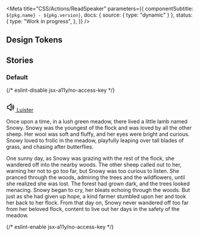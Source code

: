 

<Meta
  title="CSS/Actions/ReadSpeaker"
  parameters={{
    componentSubtitle: `${pkg.name} - ${pkg.version}`,
    docs: { source: { type: "dynamic" } },
    status: {
      type: "Work in progress",
    },
  }}
/>

<Description markdown={readme} />

## Design Tokens

<DesignTokenDocBlock categoryName="ReadSpeaker" viewType="table" />

## Stories

### Default

<Canvas>
  {/* eslint-disable jsx-a11y/no-access-key */}
  <Story name="Default">
    <div className="denhaag-readspeaker--icons">
      <svg width="24" height="25" viewBox="0 0 24 25" fill="none" xmlns="http://www.w3.org/2000/svg">
        <clipPath id="rs-forward">
          <path
            d="M5 8.26627C5 6.71168 6.69594 5.75146 8.02899 6.55129L15.0853 10.7851C16.38 11.5619 16.38 13.4383 15.0853 14.2151L8.02899 18.4489C6.69595 19.2487 5 18.2885 5 16.7339V8.26627ZM14.0563 12.5001L7 8.26627V16.7339L14.0563 12.5001Z"
            fill="black"
          />
          <path
            d="M18 6.50008C18.5523 6.50008 19 6.9478 19 7.50008V17.5001C19 18.0524 18.5523 18.5001 18 18.5001C17.4477 18.5001 17 18.0524 17 17.5001V7.50008C17 6.9478 17.4477 6.50008 18 6.50008Z"
            fill="black"
          />
        </clipPath>
        <clipPath id="rs-rewind">
          <path
            d="M19 8.26627C19 6.71168 17.3041 5.75146 15.971 6.55129L8.91466 10.7851C7.61998 11.5619 7.61998 13.4383 8.91466 14.2151L15.971 18.4489C17.3041 19.2487 19 18.2885 19 16.7339V8.26627ZM9.94365 12.5001L17 8.26627V16.7339L9.94365 12.5001Z"
            fill="black"
          />
          <path
            d="M6 6.50008C6.55228 6.50008 7 6.9478 7 7.50008V17.5001C7 18.0524 6.55228 18.5001 6 18.5001C5.44772 18.5001 5 18.0524 5 17.5001V7.50008C5 6.9478 5.44772 6.50008 6 6.50008Z"
            fill="black"
          />
        </clipPath>
        <clipPath id="rs-speed">
          <path
            fillRule="evenodd"
            clipRule="evenodd"
            d="M21.8922 17.3929C21.9533 17.968 22.4162 18.4383 22.9945 18.4383C23.5728 18.4383 24.0464 17.9679 23.996 17.3918C23.4614 11.2886 18.2949 6.5 12.0003 6.5C5.70575 6.5 0.539261 11.2886 0.00466842 17.3918C-0.0457905 17.9679 0.427834 18.4383 1.00611 18.4383C1.58439 18.4383 2.04729 17.968 2.1084 17.3929C2.63499 12.4377 6.86282 8.57623 12.0003 8.57623C17.1378 8.57623 21.3657 12.4377 21.8922 17.3929Z"
            fill="black"
          />
          <path
            d="M14.0479 16.4487C14.0479 17.5476 13.1494 18.4384 12.0411 18.4384C10.9327 18.4384 10.0342 17.5476 10.0342 16.4487C10.0342 15.3498 10.9327 14.459 12.0411 14.459C13.1494 14.459 14.0479 15.3498 14.0479 16.4487Z"
            fill="black"
          />
          <path
            fillRule="evenodd"
            clipRule="evenodd"
            d="M11.3046 18.0028C10.8246 17.7281 10.6924 17.0643 11.0092 16.5203L13.8775 11.5947C14.1944 11.0506 14.8403 10.8322 15.3202 11.107C15.8001 11.3817 15.9324 12.0455 15.6155 12.5895L12.7472 17.5151C12.4304 18.0592 11.7845 18.2775 11.3046 18.0028Z"
            fill="black"
          />
        </clipPath>
        <clipPath id="rs-help">
          <path
            d="M12 4C7.58172 4 4 7.58172 4 12C4 16.4183 7.58172 20 12 20C16.4183 20 20 16.4183 20 12C20 7.58172 16.4183 4 12 4ZM2 12C2 6.47715 6.47715 2 12 2C17.5228 2 22 6.47715 22 12C22 17.5228 17.5228 22 12 22C6.47715 22 2 17.5228 2 12Z"
            fill="currentColor"
          />
          <path
            d="M12 14C11.4477 14 11 13.5523 11 13V12C11 11.4477 11.4477 11 12 11C12.5523 11 13 11.4477 13 12V13C13 13.5523 12.5523 14 12 14Z"
            fill="currentColor"
          />
          <path
            d="M10.5 16.5C10.5 15.6716 11.1716 15 12 15C12.8284 15 13.5 15.6716 13.5 16.5C13.5 17.3284 12.8284 18 12 18C11.1716 18 10.5 17.3284 10.5 16.5Z"
            fill="currentColor"
          />
          <path
            d="M12.3899 7.81137C11.4329 7.7658 10.6304 8.3004 10.4864 9.1644C10.3956 9.70917 9.88037 10.0772 9.3356 9.9864C8.79083 9.8956 8.42281 9.38037 8.51361 8.8356C8.86961 6.69961 10.8171 5.73421 12.4851 5.81363C13.3395 5.85432 14.2176 6.16099 14.8937 6.79278C15.5866 7.44027 16 8.36777 16 9.5C16 10.7913 15.4919 11.7489 14.6172 12.3321C13.8141 12.8675 12.8295 13 12 13C11.4477 13 11 12.5523 11 12C11 11.4477 11.4477 11 12 11C12.6705 11 13.1859 10.8825 13.5078 10.668C13.7581 10.5011 14 10.2087 14 9.5C14 8.88224 13.7884 8.49723 13.5282 8.2541C13.2512 7.99526 12.848 7.83318 12.3899 7.81137Z"
            fill="currentColor"
          />
        </clipPath>
        <clipPath id="rs-close">
          <path
            d="M5.29289 5.29289C5.68342 4.90237 6.31658 4.90237 6.70711 5.29289L12 10.5858L17.2929 5.29289C17.6834 4.90237 18.3166 4.90237 18.7071 5.29289C19.0976 5.68342 19.0976 6.31658 18.7071 6.70711L13.4142 12L18.7071 17.2929C19.0976 17.6834 19.0976 18.3166 18.7071 18.7071C18.3166 19.0976 17.6834 19.0976 17.2929 18.7071L12 13.4142L6.70711 18.7071C6.31658 19.0976 5.68342 19.0976 5.29289 18.7071C4.90237 18.3166 4.90237 17.6834 5.29289 17.2929L10.5858 12L5.29289 6.70711C4.90237 6.31658 4.90237 5.68342 5.29289 5.29289Z"
            fill="#4B4B4B"
          />
        </clipPath>
        <clipPath id="rs-shift">
          <path
            fillRule="evenodd"
            clipRule="evenodd"
            d="M10.5859 2.99976C10.9609 2.62482 11.4695 2.41418 11.9998 2.41418C12.5302 2.41418 13.0388 2.62482 13.4138 2.99976L20 9.58586C20.2796 9.86557 20.4701 10.222 20.5472 10.6099C20.6244 10.9978 20.5848 11.3999 20.4334 11.7653C20.2821 12.1307 20.0258 12.443 19.697 12.6628C19.3682 12.8825 18.9816 12.9999 18.5861 13H15.9998V20C15.9998 20.5304 15.7891 21.0391 15.4141 21.4142C15.039 21.7893 14.5303 22 13.9998 22H9.99985C9.46942 22 8.96071 21.7893 8.58564 21.4142C8.21056 21.0391 7.99985 20.5304 7.99985 20V13H5.41385C5.01835 12.9999 4.63154 12.8825 4.30272 12.6628C3.9739 12.443 3.71762 12.1307 3.56628 11.7653C3.41494 11.3999 3.37533 10.9978 3.45247 10.6099C3.5296 10.222 3.72002 9.86567 3.99964 9.58597L10.5859 2.99976ZM11.9998 4.41418L5.41406 11H8.99985C9.55213 11 9.99985 11.4477 9.99985 12V20H13.9998V12C13.9998 11.4477 14.4476 11 14.9998 11H18.5856L11.9998 4.41418Z"
            fill="black"
          />
        </clipPath>
        <clipPath id="rs-option">
          <path
            fillRule="evenodd"
            clipRule="evenodd"
            d="M13 10C13 9.44772 13.4477 9 14 9H17C17.5523 9 18 9.44772 18 10C18 10.5523 17.5523 11 17 11H14C13.4477 11 13 10.5523 13 10Z"
            fill="black"
          />
          <path
            fillRule="evenodd"
            clipRule="evenodd"
            d="M6 10C6 9.44772 6.44772 9 7 9H10.3333C10.737 9 11.1011 9.24273 11.2564 9.61538L12.6667 13H17C17.5523 13 18 13.4477 18 14C18 14.5523 17.5523 15 17 15H12C11.5963 15 11.2322 14.7573 11.0769 14.3846L9.66664 11H7C6.44772 11 6 10.5523 6 10Z"
            fill="black"
          />
          <path d="M14 10H15.125H17" stroke="#FFF" strokeWidth="2" strokeLinecap="round" strokeLinejoin="round" />
          <path
            d="M17 14H14.9167H12L10.3333 10H7"
            stroke="black"
            strokeWidth="2"
            strokeLinecap="round"
            strokeLinejoin="round"
          />
        </clipPath>
        <clipPath id="rs-command">
          <path
            fillRule="evenodd"
            clipRule="evenodd"
            d="M7.38269 6.07612C7.19996 6.00043 6.99889 5.98063 6.80491 6.01922C6.61093 6.0578 6.43275 6.15304 6.29289 6.29289C6.15304 6.43275 6.0578 6.61093 6.01922 6.80491C5.98063 6.99889 6.00043 7.19996 6.07612 7.38269C6.15181 7.56541 6.27998 7.72159 6.44443 7.83147C6.60888 7.94135 6.80222 8 7 8H8V7C8 6.80222 7.94135 6.60888 7.83147 6.44443C7.72159 6.27998 7.56541 6.15181 7.38269 6.07612ZM10 8V7C10 6.40666 9.82405 5.82664 9.49441 5.33329C9.16477 4.83994 8.69623 4.45543 8.14805 4.22836C7.59987 4.0013 6.99667 3.94189 6.41473 4.05765C5.83279 4.1734 5.29824 4.45912 4.87868 4.87868C4.45912 5.29824 4.1734 5.83279 4.05765 6.41473C3.94189 6.99667 4.0013 7.59987 4.22836 8.14805C4.45543 8.69623 4.83994 9.16477 5.33329 9.49441C5.82664 9.82405 6.40666 10 7 10H8V14H7C6.40666 14 5.82664 14.1759 5.33329 14.5056C4.83994 14.8352 4.45543 15.3038 4.22836 15.8519C4.0013 16.4001 3.94189 17.0033 4.05765 17.5853C4.1734 18.1672 4.45912 18.7018 4.87868 19.1213C5.29824 19.5409 5.83279 19.8266 6.41473 19.9424C6.99667 20.0581 7.59987 19.9987 8.14805 19.7716C8.69623 19.5446 9.16477 19.1601 9.49441 18.6667C9.82405 18.1734 10 17.5933 10 17V16H14V17C14 17.5933 14.1759 18.1734 14.5056 18.6667C14.8352 19.1601 15.3038 19.5446 15.8519 19.7716C16.4001 19.9987 17.0033 20.0581 17.5853 19.9424C18.1672 19.8266 18.7018 19.5409 19.1213 19.1213C19.5409 18.7018 19.8266 18.1672 19.9424 17.5853C20.0581 17.0033 19.9987 16.4001 19.7716 15.8519C19.5446 15.3038 19.1601 14.8352 18.6667 14.5056C18.1734 14.1759 17.5933 14 17 14H16V10H17C17.5933 10 18.1734 9.82405 18.6667 9.49441C19.1601 9.16477 19.5446 8.69623 19.7716 8.14805C19.9987 7.59987 20.0581 6.99667 19.9424 6.41473C19.8266 5.83279 19.5409 5.29824 19.1213 4.87868C18.7018 4.45912 18.1672 4.1734 17.5853 4.05765C17.0033 3.94189 16.4001 4.0013 15.8519 4.22836C15.3038 4.45543 14.8352 4.83994 14.5056 5.33329C14.1759 5.82664 14 6.40666 14 7V8H10ZM10 10V14H14V10H10ZM16 8H17C17.1978 8 17.3911 7.94135 17.5556 7.83147C17.72 7.72159 17.8482 7.56541 17.9239 7.38269C17.9996 7.19996 18.0194 6.99889 17.9808 6.80491C17.9422 6.61093 17.847 6.43275 17.7071 6.29289C17.5673 6.15304 17.3891 6.0578 17.1951 6.01922C17.0011 5.98063 16.8 6.00043 16.6173 6.07612C16.4346 6.15181 16.2784 6.27998 16.1685 6.44443C16.0587 6.60888 16 6.80222 16 7V8ZM16 16V17C16 17.1978 16.0587 17.3911 16.1685 17.5556C16.2784 17.72 16.4346 17.8482 16.6173 17.9239C16.8 17.9996 17.0011 18.0194 17.1951 17.9808C17.3891 17.9422 17.5673 17.847 17.7071 17.7071C17.847 17.5673 17.9422 17.3891 17.9808 17.1951C18.0194 17.0011 17.9996 16.8 17.9239 16.6173C17.8482 16.4346 17.72 16.2784 17.5556 16.1685C17.3911 16.0587 17.1978 16 17 16H16ZM8 16H7C6.80222 16 6.60888 16.0587 6.44443 16.1685C6.27998 16.2784 6.15181 16.4346 6.07612 16.6173C6.00043 16.8 5.98063 17.0011 6.01922 17.1951C6.0578 17.3891 6.15304 17.5673 6.29289 17.7071C6.43275 17.847 6.61093 17.9422 6.80491 17.9808C6.99889 18.0194 7.19996 17.9996 7.38269 17.9239C7.56541 17.8482 7.72159 17.72 7.83147 17.5556C7.94135 17.3911 8 17.1978 8 17V16Z"
            fill="black"
          />
        </clipPath>
        <clipPath id="rs-control">
          <path
            fillRule="evenodd"
            clipRule="evenodd"
            d="M11.2929 9.29289C11.6834 8.90237 12.3166 8.90237 12.7071 9.29289L15.7071 12.2929C16.0976 12.6834 16.0976 13.3166 15.7071 13.7071C15.3166 14.0976 14.6834 14.0976 14.2929 13.7071L12 11.4142L9.70711 13.7071C9.31658 14.0976 8.68342 14.0976 8.29289 13.7071C7.90237 13.3166 7.90237 12.6834 8.29289 12.2929L11.2929 9.29289Z"
            fill="black"
          />
          <path d="M9 13L12 10L15 13" stroke="#FFF" strokeWidth="2" strokeLinecap="round" strokeLinejoin="round" />
        </clipPath>
        <clipPath id="rs-checkmark">
          <path
            d="M12.7763 1.5019C13.0514 1.74651 13.0762 2.16789 12.8316 2.44308L5.7205 10.4431C5.59399 10.5854 5.41265 10.6668 5.22223 10.6668C5.0318 10.6668 4.85047 10.5854 4.72396 10.4431L1.1684 6.44308C0.923789 6.16789 0.948576 5.74651 1.22376 5.5019C1.49895 5.25728 1.92033 5.28207 2.16495 5.55726L5.22223 8.9967L11.8351 1.55726C12.0797 1.28207 12.5011 1.25729 12.7763 1.5019Z"
            fill="white"
          />
          <path
            d="M12.7763 1.5019C13.0514 1.74651 13.0762 2.16789 12.8316 2.44308L5.7205 10.4431C5.59399 10.5854 5.41265 10.6668 5.22223 10.6668C5.0318 10.6668 4.85047 10.5854 4.72396 10.4431L1.1684 6.44308C0.923789 6.16789 0.948576 5.74651 1.22376 5.5019C1.49895 5.25728 1.92033 5.28207 2.16495 5.55726L5.22223 8.9967L11.8351 1.55726C12.0797 1.28207 12.5011 1.25729 12.7763 1.5019Z"
            stroke="white"
            strokeLinecap="round"
            strokeLinejoin="round"
          />
        </clipPath>
        <clipPath id="rs-font-minus">
          <path
            fillRule="evenodd"
            clipRule="evenodd"
            d="M7.5 6C6.83696 6 6.20107 6.26339 5.73223 6.73223C5.26339 7.20107 5 7.83696 5 8.5V19C5 19.5523 4.55228 20 4 20C3.44772 20 3 19.5523 3 19V8.5C3 7.30653 3.47411 6.16193 4.31802 5.31802C5.16193 4.47411 6.30653 4 7.5 4C8.69347 4 9.83807 4.47411 10.682 5.31802C11.5259 6.16193 12 7.30653 12 8.5V19C12 19.5523 11.5523 20 11 20C10.4477 20 10 19.5523 10 19V8.5C10 7.83696 9.73661 7.20107 9.26777 6.73223C8.79893 6.26339 8.16304 6 7.5 6Z"
            fill="black"
          />
          <path
            fillRule="evenodd"
            clipRule="evenodd"
            d="M3 13C3 12.4477 3.44772 12 4 12H11C11.5523 12 12 12.4477 12 13C12 13.5523 11.5523 14 11 14H4C3.44772 14 3 13.5523 3 13Z"
            fill="black"
          />
          <path
            fillRule="evenodd"
            clipRule="evenodd"
            d="M14 12C14 11.4477 14.4477 11 15 11H21C21.5523 11 22 11.4477 22 12C22 12.5523 21.5523 13 21 13H15C14.4477 13 14 12.5523 14 12Z"
            fill="black"
          />
        </clipPath>
        <clipPath id="rs-font-plus">
          <path
            fillRule="evenodd"
            clipRule="evenodd"
            d="M7.5 6C6.83696 6 6.20107 6.26339 5.73223 6.73223C5.26339 7.20107 5 7.83696 5 8.5V19C5 19.5523 4.55228 20 4 20C3.44772 20 3 19.5523 3 19V8.5C3 7.30653 3.47411 6.16193 4.31802 5.31802C5.16193 4.47411 6.30653 4 7.5 4C8.69347 4 9.83807 4.47411 10.682 5.31802C11.5259 6.16193 12 7.30653 12 8.5V19C12 19.5523 11.5523 20 11 20C10.4477 20 10 19.5523 10 19V8.5C10 7.83696 9.73661 7.20107 9.26777 6.73223C8.79893 6.26339 8.16304 6 7.5 6Z"
            fill="black"
          />
          <path
            fillRule="evenodd"
            clipRule="evenodd"
            d="M3 13C3 12.4477 3.44772 12 4 12H11C11.5523 12 12 12.4477 12 13C12 13.5523 11.5523 14 11 14H4C3.44772 14 3 13.5523 3 13Z"
            fill="black"
          />
          <path
            fillRule="evenodd"
            clipRule="evenodd"
            d="M18 8C18.5523 8 19 8.44772 19 9V15C19 15.5523 18.5523 16 18 16C17.4477 16 17 15.5523 17 15V9C17 8.44772 17.4477 8 18 8Z"
            fill="black"
          />
          <path
            fillRule="evenodd"
            clipRule="evenodd"
            d="M14 12C14 11.4477 14.4477 11 15 11H21C21.5523 11 22 11.4477 22 12C22 12.5523 21.5523 13 21 13H15C14.4477 13 14 12.5523 14 12Z"
            fill="black"
          />
        </clipPath>
        <clipPath id="rs-font-settings">
          <path
            fillRule="evenodd"
            clipRule="evenodd"
            d="M7.5 6C6.83696 6 6.20107 6.26339 5.73223 6.73223C5.26339 7.20107 5 7.83696 5 8.5V19C5 19.5523 4.55228 20 4 20C3.44772 20 3 19.5523 3 19V8.5C3 7.30653 3.47411 6.16193 4.31802 5.31802C5.16193 4.47411 6.30653 4 7.5 4C8.69347 4 9.83807 4.47411 10.682 5.31802C11.5259 6.16193 12 7.30653 12 8.5V19C12 19.5523 11.5523 20 11 20C10.4477 20 10 19.5523 10 19V8.5C10 7.83696 9.73661 7.20107 9.26777 6.73223C8.79893 6.26339 8.16304 6 7.5 6Z"
            fill="black"
          />
          <path
            fillRule="evenodd"
            clipRule="evenodd"
            d="M3 13C3 12.4477 3.44772 12 4 12H11C11.5523 12 12 12.4477 12 13C12 13.5523 11.5523 14 11 14H4C3.44772 14 3 13.5523 3 13Z"
            fill="black"
          />
          <path
            fillRule="evenodd"
            clipRule="evenodd"
            d="M15.8787 11.8787C16.4413 11.3161 17.2043 11 18 11C18.7957 11 19.5587 11.3161 20.1213 11.8787C20.6839 12.4413 21 13.2043 21 14C21 14.7957 20.6839 15.5587 20.1213 16.1213C19.5587 16.6839 18.7957 17 18 17C17.2043 17 16.4413 16.6839 15.8787 16.1213C15.3161 15.5587 15 14.7957 15 14C15 13.2043 15.3161 12.4413 15.8787 11.8787ZM18 13C17.7348 13 17.4804 13.1054 17.2929 13.2929C17.1054 13.4804 17 13.7348 17 14C17 14.2652 17.1054 14.5196 17.2929 14.7071C17.4804 14.8946 17.7348 15 18 15C18.2652 15 18.5196 14.8946 18.7071 14.7071C18.8946 14.5196 19 14.2652 19 14C19 13.7348 18.8946 13.4804 18.7071 13.2929C18.5196 13.1054 18.2652 13 18 13Z"
            fill="black"
          />
          <path
            fillRule="evenodd"
            clipRule="evenodd"
            d="M18 9.5C18.5523 9.5 19 9.94772 19 10.5V12C19 12.5523 18.5523 13 18 13C17.4477 13 17 12.5523 17 12V10.5C17 9.94772 17.4477 9.5 18 9.5Z"
            fill="black"
          />
          <path
            fillRule="evenodd"
            clipRule="evenodd"
            d="M18 15C18.5523 15 19 15.4477 19 16V17.5C19 18.0523 18.5523 18.5 18 18.5C17.4477 18.5 17 18.0523 17 17.5V16C17 15.4477 17.4477 15 18 15Z"
            fill="black"
          />
          <path
            fillRule="evenodd"
            clipRule="evenodd"
            d="M21.8986 11.75C22.1747 12.2283 22.0109 12.8399 21.5326 13.1161L20.2336 13.8661C19.7553 14.1422 19.1437 13.9783 18.8675 13.5001C18.5914 13.0218 18.7553 12.4102 19.2336 12.134L20.5326 11.384C21.0108 11.1079 21.6224 11.2717 21.8986 11.75Z"
            fill="black"
          />
          <path
            fillRule="evenodd"
            clipRule="evenodd"
            d="M17.1361 14.5003C17.4121 14.9787 17.248 15.5902 16.7696 15.8662L15.4696 16.6162C14.9912 16.8922 14.3797 16.7281 14.1037 16.2498C13.8277 15.7714 13.9918 15.1598 14.4702 14.8839L15.7702 14.1339C16.2486 13.8579 16.8601 14.0219 17.1361 14.5003Z"
            fill="black"
          />
          <path
            fillRule="evenodd"
            clipRule="evenodd"
            d="M14.1037 11.7503C14.3797 11.2719 14.9912 11.1079 15.4696 11.3839L16.7696 12.1339C17.248 12.4098 17.4121 13.0214 17.1361 13.4998C16.8601 13.9781 16.2486 14.1422 15.7702 13.8662L14.4702 13.1162C13.9918 12.8402 13.8277 12.2287 14.1037 11.7503Z"
            fill="black"
          />
          <path
            fillRule="evenodd"
            clipRule="evenodd"
            d="M18.8674 14.5003C19.1434 14.0219 19.7549 13.8579 20.2333 14.1339L21.5333 14.8839C22.0117 15.1598 22.1757 15.7714 21.8998 16.2498C21.6238 16.7281 21.0122 16.8922 20.5338 16.6162L19.2338 15.8662C18.7555 15.5902 18.5914 14.9787 18.8674 14.5003Z"
            fill="black"
          />
        </clipPath>
        <clipPath id="rs-settings">
          <path
            d="M12 4C11.4477 4 11 4.44772 11 5C11 6.69226 8.95399 7.53974 7.75738 6.34314C7.36686 5.95261 6.73369 5.95261 6.34317 6.34314C5.95265 6.73366 5.95265 7.36683 6.34317 7.75735C7.53982 8.954 6.69223 11 5 11C4.44772 11 4 11.4477 4 12C4 12.5523 4.44772 13 5 13C6.69236 13 7.53964 15.0461 6.34311 16.2426C5.95258 16.6332 5.95258 17.2663 6.34311 17.6569C6.73363 18.0474 7.36679 18.0474 7.75732 17.6569C8.9539 16.4603 11 17.3077 11 19C11 19.5523 11.4477 20 12 20C12.5523 20 13 19.5523 13 19C13 17.3077 15.046 16.4602 16.2427 17.6568C16.6332 18.0474 17.2664 18.0474 17.6569 17.6568C18.0474 17.2663 18.0474 16.6332 17.6569 16.2426C16.4603 15.0461 17.3077 13 19 13C19.5523 13 20 12.5523 20 12C20 11.4477 19.5523 11 19 11C17.3078 11 16.4601 8.95405 17.6568 7.75737C18.0473 7.36684 18.0473 6.73368 17.6568 6.34315C17.2663 5.95263 16.6331 5.95263 16.2426 6.34315C15.046 7.53979 13 6.69219 13 5C13 4.44772 12.5523 4 12 4ZM9.00816 4.77703C9.12224 3.2243 10.4181 2 12 2C13.5819 2 14.8778 3.2243 14.9918 4.77703C16.1704 3.75977 17.9525 3.8104 19.071 4.92894C20.1896 6.04748 20.2402 7.82955 19.2229 9.00816C20.7757 9.12221 22 10.4181 22 12C22 13.5819 20.7757 14.8778 19.223 14.9918C20.2403 16.1704 20.1896 17.9525 19.0711 19.0711C17.9525 20.1896 16.1705 20.2402 14.9918 19.2229C14.8778 20.7757 13.5819 22 12 22C10.4181 22 9.12221 20.7757 9.00816 19.2229C7.82955 20.2402 6.04745 20.1896 4.92889 19.0711C3.81034 17.9525 3.75972 16.1704 4.77702 14.9918C3.2243 14.8778 2 13.5819 2 12C2 10.4181 3.22433 9.12221 4.77709 9.00816C3.75978 7.82955 3.81041 6.04747 4.92896 4.92892C6.0475 3.81038 7.82955 3.75975 9.00816 4.77703Z"
            fill="currentColor"
          />
          <path
            d="M12 10C11.4696 10 10.9609 10.2107 10.5858 10.5858C10.2107 10.9609 10 11.4696 10 12C10 12.5304 10.2107 13.0391 10.5858 13.4142C10.9609 13.7893 11.4696 14 12 14C12.5304 14 13.0391 13.7893 13.4142 13.4142C13.7893 13.0391 14 12.5304 14 12C14 11.4696 13.7893 10.9609 13.4142 10.5858C13.0391 10.2107 12.5304 10 12 10ZM9.17157 9.17157C9.92172 8.42143 10.9391 8 12 8C13.0609 8 14.0783 8.42143 14.8284 9.17157C15.5786 9.92172 16 10.9391 16 12C16 13.0609 15.5786 14.0783 14.8284 14.8284C14.0783 15.5786 13.0609 16 12 16C10.9391 16 9.92172 15.5786 9.17157 14.8284C8.42143 14.0783 8 13.0609 8 12C8 10.9391 8.42143 9.92172 9.17157 9.17157Z"
            fill="currentColor"
          />
        </clipPath>
        <clipPath id="rs-download">
          <path
            fillRule="evenodd"
            clipRule="evenodd"
            d="M3 14C3.55228 14 4 14.4477 4 15V19C4 19.2652 4.10536 19.5196 4.29289 19.7071C4.48043 19.8946 4.73478 20 5 20H19C19.2652 20 19.5196 19.8946 19.7071 19.7071C19.8946 19.5196 20 19.2652 20 19V15C20 14.4477 20.4477 14 21 14C21.5523 14 22 14.4477 22 15V19C22 19.7957 21.6839 20.5587 21.1213 21.1213C20.5587 21.6839 19.7957 22 19 22H5C4.20435 22 3.44129 21.6839 2.87868 21.1213C2.31607 20.5587 2 19.7956 2 19V15C2 14.4477 2.44772 14 3 14Z"
            fill="black"
          />
          <path
            fillRule="evenodd"
            clipRule="evenodd"
            d="M6.29289 9.29289C6.68342 8.90237 7.31658 8.90237 7.70711 9.29289L12 13.5858L16.2929 9.29289C16.6834 8.90237 17.3166 8.90237 17.7071 9.29289C18.0976 9.68342 18.0976 10.3166 17.7071 10.7071L12.7071 15.7071C12.3166 16.0976 11.6834 16.0976 11.2929 15.7071L6.29289 10.7071C5.90237 10.3166 5.90237 9.68342 6.29289 9.29289Z"
            fill="black"
          />
          <path
            fillRule="evenodd"
            clipRule="evenodd"
            d="M12 2C12.5523 2 13 2.44772 13 3V15C13 15.5523 12.5523 16 12 16C11.4477 16 11 15.5523 11 15V3C11 2.44772 11.4477 2 12 2Z"
            fill="black"
          />
        </clipPath>
        <clipPath id="rs-pagemask">
          <path
            fillRule="evenodd"
            clipRule="evenodd"
            d="M6 5C5.73478 5 5.48043 5.10536 5.29289 5.29289C5.10536 5.48043 5 5.73478 5 6V18C5 18.2652 5.10536 18.5196 5.29289 18.7071C5.48043 18.8946 5.73478 19 6 19H12C12.5523 19 13 19.4477 13 20C13 20.5523 12.5523 21 12 21H6C5.20435 21 4.44129 20.6839 3.87868 20.1213C3.31607 19.5587 3 18.7956 3 18V6C3 5.20435 3.31607 4.44129 3.87868 3.87868C4.44129 3.31607 5.20435 3 6 3H12C12.5523 3 13 3.44772 13 4C13 4.55228 12.5523 5 12 5H6Z"
            fill="black"
          />
          <path
            fillRule="evenodd"
            clipRule="evenodd"
            d="M18 13C18.5523 13 19 13.4477 19 14V21C19 21.5523 18.5523 22 18 22C17.4477 22 17 21.5523 17 21V14C17 13.4477 17.4477 13 18 13Z"
            fill="black"
          />
          <path
            fillRule="evenodd"
            clipRule="evenodd"
            d="M18 2C18.5523 2 19 2.44772 19 3V10C19 10.5523 18.5523 11 18 11C17.4477 11 17 10.5523 17 10V3C17 2.44772 17.4477 2 18 2Z"
            fill="black"
          />
          <path
            fillRule="evenodd"
            clipRule="evenodd"
            d="M14.2929 17.2929C14.6834 16.9024 15.3166 16.9024 15.7071 17.2929L18 19.5858L20.2929 17.2929C20.6834 16.9024 21.3166 16.9024 21.7071 17.2929C22.0976 17.6834 22.0976 18.3166 21.7071 18.7071L18.7071 21.7071C18.3166 22.0976 17.6834 22.0976 17.2929 21.7071L14.2929 18.7071C13.9024 18.3166 13.9024 17.6834 14.2929 17.2929Z"
            fill="black"
          />
          <path
            fillRule="evenodd"
            clipRule="evenodd"
            d="M17.2929 2.29289C17.6834 1.90237 18.3166 1.90237 18.7071 2.29289L21.7071 5.29289C22.0976 5.68342 22.0976 6.31658 21.7071 6.70711C21.3166 7.09763 20.6834 7.09763 20.2929 6.70711L18 4.41421L15.7071 6.70711C15.3166 7.09763 14.6834 7.09763 14.2929 6.70711C13.9024 6.31658 13.9024 5.68342 14.2929 5.29289L17.2929 2.29289Z"
            fill="black"
          />
        </clipPath>
        <clipPath id="rs-dictionary">
          <path
            fillRule="evenodd"
            clipRule="evenodd"
            d="M7 5C6.73478 5 6.48043 5.10536 6.29289 5.29289C6.10536 5.48043 6 5.73478 6 6V18C6 18.2652 6.10536 18.5196 6.29289 18.7071C6.48043 18.8946 6.73478 19 7 19H18V5H7ZM4.87868 3.87868C5.44129 3.31607 6.20435 3 7 3H19C19.5523 3 20 3.44772 20 4V20C20 20.5523 19.5523 21 19 21H7C6.20435 21 5.44129 20.6839 4.87868 20.1213C4.31607 19.5587 4 18.7956 4 18V6C4 5.20435 4.31607 4.44129 4.87868 3.87868Z"
            fill="black"
          />
          <path
            fillRule="evenodd"
            clipRule="evenodd"
            d="M4.87868 15.8787C5.44129 15.3161 6.20435 15 7 15H19C19.5523 15 20 15.4477 20 16C20 16.5523 19.5523 17 19 17H7C6.73478 17 6.48043 17.1054 6.29289 17.2929C6.10536 17.4804 6 17.7348 6 18C6 18.5523 5.55228 19 5 19C4.44772 19 4 18.5523 4 18C4 17.2044 4.31607 16.4413 4.87868 15.8787Z"
            fill="black"
          />
          <path
            fillRule="evenodd"
            clipRule="evenodd"
            d="M8 8C8 7.44772 8.44772 7 9 7H15C15.5523 7 16 7.44772 16 8C16 8.55228 15.5523 9 15 9H9C8.44772 9 8 8.55228 8 8Z"
            fill="black"
          />
        </clipPath>
        <clipPath id="rs-clicklisten">
          <path
            fillRule="evenodd"
            clipRule="evenodd"
            d="M2 12C2 11.4477 2.44772 11 3 11H6C6.55228 11 7 11.4477 7 12C7 12.5523 6.55228 13 6 13H3C2.44772 13 2 12.5523 2 12Z"
            fill="black"
          />
          <path
            fillRule="evenodd"
            clipRule="evenodd"
            d="M12 2C12.5523 2 13 2.44772 13 3V6C13 6.55228 12.5523 7 12 7C11.4477 7 11 6.55228 11 6V3C11 2.44772 11.4477 2 12 2Z"
            fill="black"
          />
          <path
            fillRule="evenodd"
            clipRule="evenodd"
            d="M4.8925 4.89287C5.28303 4.50234 5.91619 4.50234 6.30672 4.89287L8.50672 7.09287C8.89724 7.48339 8.89724 8.11656 8.50672 8.50708C8.11619 8.89761 7.48303 8.89761 7.0925 8.50708L4.8925 6.30708C4.50198 5.91656 4.50198 5.28339 4.8925 4.89287Z"
            fill="black"
          />
          <path
            fillRule="evenodd"
            clipRule="evenodd"
            d="M19.1073 4.89287C19.4978 5.28339 19.4978 5.91656 19.1073 6.30708L16.9073 8.50708C16.5168 8.89761 15.8836 8.89761 15.4931 8.50708C15.1026 8.11656 15.1026 7.48339 15.4931 7.09287L17.6931 4.89287C18.0836 4.50234 18.7168 4.50234 19.1073 4.89287Z"
            fill="black"
          />
          <path
            fillRule="evenodd"
            clipRule="evenodd"
            d="M8.50672 15.4928C8.89724 15.8834 8.89724 16.5165 8.50672 16.9071L6.30672 19.1071C5.91619 19.4976 5.28303 19.4976 4.8925 19.1071C4.50198 18.7165 4.50198 18.0834 4.8925 17.6928L7.0925 15.4928C7.48303 15.1023 8.11619 15.1023 8.50672 15.4928Z"
            fill="black"
          />
          <path
            fillRule="evenodd"
            clipRule="evenodd"
            d="M11.2929 11.2929C11.5608 11.0251 11.9569 10.9316 12.3163 11.0513L21.3163 14.0513C21.7 14.1792 21.9688 14.5257 21.9975 14.9291C22.0262 15.3326 21.809 15.7136 21.4472 15.8945L17.7454 17.7454L15.8945 21.4472C15.7136 21.809 15.3326 22.0262 14.9291 21.9975C14.5257 21.9688 14.1792 21.7 14.0513 21.3163L11.0513 12.3163C10.9316 11.9569 11.0251 11.5608 11.2929 11.2929ZM13.5812 13.5812L15.1853 18.3935L16.1056 16.5528C16.2024 16.3593 16.3593 16.2024 16.5528 16.1056L18.3935 15.1853L13.5812 13.5812Z"
            fill="black"
          />
        </clipPath>
        <clipPath id="rs-expand">
          <path
            fillRule="evenodd"
            clipRule="evenodd"
            d="M15 4C15 3.44772 15.4477 3 16 3H20C20.5523 3 21 3.44772 21 4V8C21 8.55228 20.5523 9 20 9C19.4477 9 19 8.55228 19 8V5H16C15.4477 5 15 4.55228 15 4Z"
            fill="black"
          />
          <path
            fillRule="evenodd"
            clipRule="evenodd"
            d="M20.7071 3.29289C21.0976 3.68342 21.0976 4.31658 20.7071 4.70711L14.7071 10.7071C14.3166 11.0976 13.6834 11.0976 13.2929 10.7071C12.9024 10.3166 12.9024 9.68342 13.2929 9.29289L19.2929 3.29289C19.6834 2.90237 20.3166 2.90237 20.7071 3.29289Z"
            fill="black"
          />
          <path
            fillRule="evenodd"
            clipRule="evenodd"
            d="M4 15C4.55228 15 5 15.4477 5 16V19H8C8.55228 19 9 19.4477 9 20C9 20.5523 8.55228 21 8 21H4C3.44772 21 3 20.5523 3 20V16C3 15.4477 3.44772 15 4 15Z"
            fill="black"
          />
          <path
            fillRule="evenodd"
            clipRule="evenodd"
            d="M10.7071 13.2929C11.0976 13.6834 11.0976 14.3166 10.7071 14.7071L4.70711 20.7071C4.31658 21.0976 3.68342 21.0976 3.29289 20.7071C2.90237 20.3166 2.90237 19.6834 3.29289 19.2929L9.29289 13.2929C9.68342 12.9024 10.3166 12.9024 10.7071 13.2929Z"
            fill="black"
          />
          <path
            fillRule="evenodd"
            clipRule="evenodd"
            d="M20 15C20.5523 15 21 15.4477 21 16V20C21 20.5523 20.5523 21 20 21H16C15.4477 21 15 20.5523 15 20C15 19.4477 15.4477 19 16 19H19V16C19 15.4477 19.4477 15 20 15Z"
            fill="black"
          />
          <path
            fillRule="evenodd"
            clipRule="evenodd"
            d="M13.2929 13.2929C13.6834 12.9024 14.3166 12.9024 14.7071 13.2929L20.7071 19.2929C21.0976 19.6834 21.0976 20.3166 20.7071 20.7071C20.3166 21.0976 19.6834 21.0976 19.2929 20.7071L13.2929 14.7071C12.9024 14.3166 12.9024 13.6834 13.2929 13.2929Z"
            fill="black"
          />
          <path
            fillRule="evenodd"
            clipRule="evenodd"
            d="M3 4C3 3.44772 3.44772 3 4 3H8C8.55228 3 9 3.44772 9 4C9 4.55228 8.55228 5 8 5H5V8C5 8.55228 4.55228 9 4 9C3.44772 9 3 8.55228 3 8V4Z"
            fill="black"
          />
          <path
            fillRule="evenodd"
            clipRule="evenodd"
            d="M3.29289 3.29289C3.68342 2.90237 4.31658 2.90237 4.70711 3.29289L10.7071 9.29289C11.0976 9.68342 11.0976 10.3166 10.7071 10.7071C10.3166 11.0976 9.68342 11.0976 9.29289 10.7071L3.29289 4.70711C2.90237 4.31658 2.90237 3.68342 3.29289 3.29289Z"
            fill="black"
          />
        </clipPath>
      </svg>
    </div>
    <div id="denhaag-readspeaker" className="denhaag-readspeaker rsbtn rs_preserve">
      <a
        rel="nofollow"
        className="rsbtn_play"
        accessKey="L"
        title="Listen to this page using ReadSpeaker"
        href="https://app-eu.readspeaker.com/cgi-bin/rsent?customerid=13613&amp;lang=nl_nl&amp;stattype=demo-site&amp;readclass=denhaag-content&amp;voice=Sophie&amp;url="
      >
        <span className="rsbtn_left rsimg rspart">
          <span className="rsbtn_text">
            <svg
              className="denhaag-icon"
              aria-hidden="true"
              width="24"
              height="25"
              viewBox="0 0 24 25"
              fill="none"
              xmlns="http://www.w3.org/2000/svg"
            >
              <path
                d="M13.4179 2.5915C13.7727 2.75469 14 3.10948 14 3.50001V21.5C14 21.8905 13.7727 22.2453 13.4179 22.4085C13.0631 22.5717 12.6457 22.5134 12.3492 22.2593L5.63008 16.5H3C2.44772 16.5 2 16.0523 2 15.5V9.50001C2 8.94773 2.44772 8.50001 3 8.50001H5.63008L12.3492 2.74076C12.6457 2.4866 13.0631 2.42832 13.4179 2.5915ZM12 5.67423L6.65079 10.2593C6.46955 10.4146 6.23871 10.5 6 10.5H4V14.5H6C6.23871 14.5 6.46955 14.5854 6.65079 14.7408L12 19.3258V5.67423ZM17.2929 5.79291C17.6834 5.40238 18.3166 5.40238 18.7071 5.79291L18.7078 5.79362L18.7086 5.79438L18.7102 5.79605L18.7141 5.79996L18.724 5.81008C18.7315 5.81784 18.7409 5.82765 18.752 5.83951C18.7742 5.86322 18.8034 5.89513 18.8385 5.93526C18.9087 6.01549 19.0028 6.12871 19.1125 6.27501C19.3318 6.56748 19.6147 6.99329 19.8944 7.5528C20.4556 8.67509 21 10.3273 21 12.5C21 14.6728 20.4556 16.3249 19.8944 17.4472C19.6147 18.0067 19.3318 18.4326 19.1125 18.725C19.0028 18.8713 18.9087 18.9845 18.8385 19.0648C18.8034 19.1049 18.7742 19.1368 18.752 19.1605C18.7409 19.1724 18.7315 19.1822 18.724 19.19L18.7141 19.2001L18.7102 19.204L18.7086 19.2056L18.7078 19.2064L18.7071 19.2071C18.3166 19.5976 17.6834 19.5976 17.2929 19.2071C16.904 18.8183 16.9024 18.1889 17.2879 17.7979L17.2929 17.7926C17.3 17.7851 17.3138 17.7701 17.3334 17.7478C17.3725 17.703 17.4347 17.6287 17.5125 17.525C17.6682 17.3175 17.8853 16.9933 18.1056 16.5528C18.5444 15.6751 19 14.3272 19 12.5C19 10.6728 18.5444 9.32494 18.1056 8.44723C17.8853 8.00674 17.6682 7.68255 17.5125 7.47501C17.4347 7.37131 17.3725 7.29704 17.3334 7.25227C17.3138 7.22989 17.3 7.21493 17.2929 7.20739L17.2879 7.20208C16.9024 6.81117 16.904 6.18176 17.2929 5.79291ZM15.2929 8.79291C15.6834 8.40238 16.3166 8.40238 16.7071 8.79291L16.7085 8.79434L16.7101 8.79587L16.7134 8.79923L16.7211 8.80715L16.7408 8.82779C16.7557 8.84369 16.7741 8.86388 16.7955 8.88838C16.8384 8.93736 16.8934 9.00371 16.9563 9.08751C17.0818 9.25498 17.2397 9.49329 17.3944 9.8028C17.7056 10.4251 18 11.3272 18 12.5C18 13.6728 17.7056 14.5749 17.3944 15.1972C17.2397 15.5067 17.0818 15.7451 16.9563 15.9125C16.8934 15.9963 16.8384 16.0627 16.7955 16.1116C16.7741 16.1361 16.7557 16.1563 16.7408 16.1722L16.7211 16.1929L16.7134 16.2008L16.7101 16.2042L16.7085 16.2057L16.7078 16.2064C16.3173 16.5969 15.6834 16.5976 15.2929 16.2071C14.9057 15.82 14.9024 15.1943 15.2829 14.803C15.2843 14.8015 15.2868 14.7987 15.2904 14.7946C15.3022 14.7811 15.3253 14.7537 15.3562 14.7125C15.4182 14.63 15.5103 14.4933 15.6056 14.3028C15.7944 13.9251 16 13.3272 16 12.5C16 11.6728 15.7944 11.0749 15.6056 10.6972C15.5103 10.5067 15.4182 10.3701 15.3562 10.2875C15.3253 10.2463 15.3022 10.2189 15.2904 10.2054C15.2868 10.2013 15.2843 10.1985 15.2829 10.197C14.9024 9.80574 14.9057 9.18008 15.2929 8.79291Z"
                fill="currentColor"
              />
            </svg>
            <span>Luister</span>
          </span>
        </span>
        <span className="rsbtn_right rsimg rsplay rspart"></span>
      </a>
    </div>
    <div className="denhaag-content">
      <p className="utrecht-paragraph">
        Once upon a time, in a lush green meadow, there lived a little lamb named Snowy. Snowy was the youngest of the
        flock and was loved by all the other sheep. Her wool was soft and fluffy, and her eyes were bright and curious.
        Snowy loved to frolic in the meadow, playfully leaping over tall blades of grass, and chasing after butterflies.
      </p>
      <p className="utrecht-paragraph">
        One sunny day, as Snowy was grazing with the rest of the flock, she wandered off into the nearby woods. The
        other sheep called out to her, warning her not to go too far, but Snowy was too curious to listen. She pranced
        through the woods, admiring the trees and the wildflowers, until she realized she was lost. The forest had grown
        dark, and the trees looked menacing. Snowy began to cry, her bleats echoing through the woods. But just as she
        had given up hope, a kind farmer stumbled upon her and took her back to her flock. From that day on, Snowy never
        wandered off too far from her beloved flock, content to live out her days in the safety of the meadow.
      </p>
    </div>
  </Story>
  {/* eslint-enable jsx-a11y/no-access-key */}
</Canvas>

